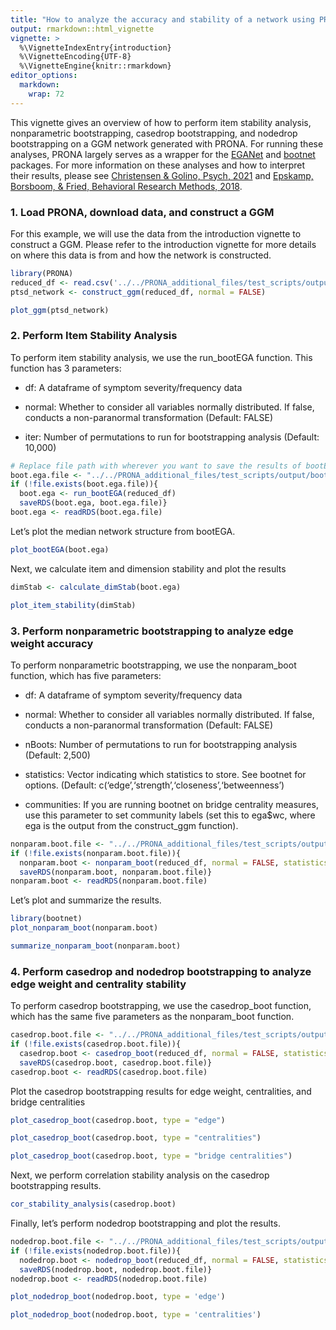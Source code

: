 ```yaml
---
title: "How to analyze the accuracy and stability of a network using PRONA"
output: rmarkdown::html_vignette
vignette: >
  %\VignetteIndexEntry{introduction}
  %\VignetteEncoding{UTF-8}
  %\VignetteEngine{knitr::rmarkdown}
editor_options: 
  markdown: 
    wrap: 72
---
```


This vignette gives an overview of how to perform item stability
analysis, nonparametric bootstrapping, casedrop bootstrapping, and
nodedrop bootstrapping on a GGM network generated with PRONA. For
running these analyses, PRONA largely serves as a wrapper for the
[EGANet](https://github.com/hfgolino/EGAnet) and
[bootnet](https://github.com/SachaEpskamp/bootnet) packages. For more
information on these analyses and how to interpret their results, please
see [Christensen & Golino, Psych,
2021](https://doi.org/10.3390/psych3030032) and [Epskamp, Borsboom, &
Fried, Behavioral Research Methods,
2018](https://pubmed.ncbi.nlm.nih.gov/28342071/).

### 1. Load PRONA, download data, and construct a GGM

For this example, we will use the data from the introduction vignette to
construct a GGM. Please refer to the introduction vignette for more
details on where this data is from and how the network is constructed.

```r
library(PRONA)
reduced_df <- read.csv('../../PRONA_additional_files/test_scripts/output/reduced_data.csv', stringsAsFactors = FALSE)
ptsd_network <- construct_ggm(reduced_df, normal = FALSE)
```

```r
plot_ggm(ptsd_network)
```

### 2. Perform Item Stability Analysis

To perform item stability analysis, we use the run_bootEGA function.
This function has 3 parameters:

-   df: A dataframe of symptom severity/frequency data

-   normal: Whether to consider all variables normally distributed. If
    false, conducts a non-paranormal transformation (Default: FALSE)

-   iter: Number of permutations to run for bootstrapping analysis
    (Default: 10,000)

```r
# Replace file path with wherever you want to save the results of bootEGA
boot.ega.file <- "../../PRONA_additional_files/test_scripts/output/boot.ega.RDS"
if (!file.exists(boot.ega.file)){
  boot.ega <- run_bootEGA(reduced_df)
  saveRDS(boot.ega, boot.ega.file)}
boot.ega <- readRDS(boot.ega.file)
```

Let's plot the median network structure from bootEGA.

```r
plot_bootEGA(boot.ega)
```

Next, we calculate item and dimension stability and plot the results

```r
dimStab <- calculate_dimStab(boot.ega)
```

```r
plot_item_stability(dimStab)
```

### 3. Perform nonparametric bootstrapping to analyze edge weight accuracy

To perform nonparametric bootstrapping, we use the nonparam_boot
function, which has five parameters:

-   df: A dataframe of symptom severity/frequency data

-   normal: Whether to consider all variables normally distributed. If
    false, conducts a non-paranormal transformation (Default: FALSE)

-   nBoots: Number of permutations to run for bootstrapping analysis
    (Default: 2,500)

-   statistics: Vector indicating which statistics to store. See bootnet
    for options. (Default:
    c('edge','strength','closeness','betweenness')

-   communities: If you are running bootnet on bridge centrality
    measures, use this parameter to set community labels (set this to
    ega\$wc, where ega is the output from the construct_ggm function).

```r
nonparam.boot.file <- "../../PRONA_additional_files/test_scripts/output/nonparam.boot.RDS"
if (!file.exists(nonparam.boot.file)){
  nonparam.boot <- nonparam_boot(reduced_df, normal = FALSE, statistics = c('edge','strength','closeness','betweenness','bridgeStrength','bridgeCloseness','bridgeBetweenness'), communities = ptsd_network$wc)
  saveRDS(nonparam.boot, nonparam.boot.file)}
nonparam.boot <- readRDS(nonparam.boot.file)
```

Let's plot and summarize the results.

```r
library(bootnet)
plot_nonparam_boot(nonparam.boot)
```

```r
summarize_nonparam_boot(nonparam.boot)
```

### 4. Perform casedrop and nodedrop bootstrapping to analyze edge weight and centrality stability

To perform casedrop bootstrapping, we use the casedrop_boot function,
which has the same five parameters as the nonparam_boot function.

```r
casedrop.boot.file <- "../../PRONA_additional_files/test_scripts/output/casedrop.boot.RDS"
if (!file.exists(casedrop.boot.file)){
  casedrop.boot <- casedrop_boot(reduced_df, normal = FALSE, statistics = c('edge','strength','closeness','betweenness','bridgeStrength','bridgeCloseness','bridgeBetweenness'), communities = ptsd_network$wc)
  saveRDS(casedrop.boot, casedrop.boot.file)}
casedrop.boot <- readRDS(casedrop.boot.file)
```

Plot the casedrop bootstrapping results for edge weight, centralities,
and bridge centralities

```r
plot_casedrop_boot(casedrop.boot, type = "edge")
```

```r
plot_casedrop_boot(casedrop.boot, type = "centralities")
```

```r
plot_casedrop_boot(casedrop.boot, type = "bridge centralities")
```

Next, we perform correlation stability analysis on the casedrop
bootstrapping results.

```r
cor_stability_analysis(casedrop.boot)
```

Finally, let's perform nodedrop bootstrapping and plot the results.

```r
nodedrop.boot.file <- "../../PRONA_additional_files/test_scripts/output/nodedrop.boot.RDS"
if (!file.exists(nodedrop.boot.file)){
  nodedrop.boot <- nodedrop_boot(reduced_df, normal = FALSE, statistics = c('edge','strength','closeness','betweenness'))
  saveRDS(nodedrop.boot, nodedrop.boot.file)}
nodedrop.boot <- readRDS(nodedrop.boot.file)
```

```r
plot_nodedrop_boot(nodedrop.boot, type = 'edge')
```

```r
plot_nodedrop_boot(nodedrop.boot, type = 'centralities')
```
